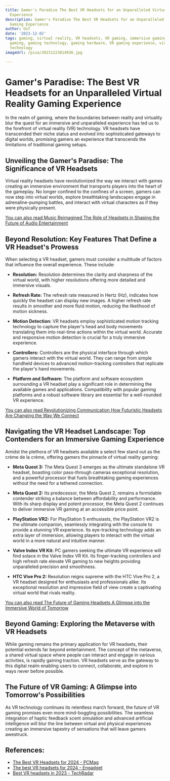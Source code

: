 ```yaml
---
title: Gamer's Paradise The Best VR Headsets for an Unparalleled Virtual Reality Gaming
  Experience
description: Gamer's Paradise The Best VR Headsets for an Unparalleled Virtual Reality
  Gaming Experience
author: Usf
date: '2023-12-02'
tags: gaming, virtual reality, VR headsets, VR gaming, immersive gaming, next-gen
  gaming, gaming technology, gaming hardware, VR gaming experience, virtual reality
  technology
imageUrl: /pixa/20231223014936.jpg

---
```

# Gamer's Paradise: The Best VR Headsets for  an Unparalleled Virtual Reality Gaming Experience

In  the realm of gaming, where the boundaries between reality and  virtuality blur the quest for an  immersive and unparalleled experience has led us to the forefront of  virtual reality  (VR) technology. VR  headsets have transcended their niche status and  evolved into sophisticated gateways to digital worlds, promising gamers an experience that transcends the limitations of traditional gaming setups.

## Unveiling the Gamer's Paradise: The Significance of VR Headsets

Virtual reality headsets have revolutionized the way we interact with games creating an immersive environment that transports players  into  the heart of the  gameplay. No longer confined to the confines of a  screen, gamers can now  step into virtual worlds, explore breathtaking landscapes engage in adrenaline-pumping battles, and interact  with virtual characters as if they were physically  present.

[You can also read  Music Reimagined The Role of Headsets in Shaping the  Future of Audio Entertainment](Music%20Reimagined%20The%20Role%20of%20Headsets%20in%20Shaping%20the%20Future%20of%20Audio%20Entertainment)


## Beyond Resolution: Key Features That  Define  a VR Headset's Prowess

When selecting a VR headset, gamers must consider a multitude of factors that influence the overall experience. These include:

* **Resolution:**  Resolution determines the clarity and sharpness of the virtual world, with higher resolutions offering more detailed and immersive visuals.

* **Refresh  Rate:** The refresh rate measured in Hertz (Hz), indicates how quickly the headset can display new images. A higher refresh rate results  in smoother and more fluid motion, reducing  the likelihood of motion sickness.

* **Motion Detection:**  VR headsets employ sophisticated motion tracking technology to capture the player's head and body movements translating  them into real-time actions within the virtual world. Accurate and responsive motion detection  is crucial for a truly immersive experience.

* **Controllers:** Controllers  are the physical interface through which gamers interact  with the virtual world. They can range from simple  handheld devices to advanced  motion-tracking controllers that replicate the player's hand movements.

*  **Platform and Software:** The platform and  software  ecosystem surrounding a VR headset play a significant role in determining the available games and applications. Compatibility with popular gaming platforms and a robust software library are essential for a well-rounded VR experience.

[You can also read  Revolutionizing Communication How  Futuristic  Headsets Are Changing the Way  We Connect](Revolutionizing%20Communication%20How%20Futuristic%20Headsets%20Are%20Changing%20the%20Way%20We%20Connect)


## Navigating the VR Headset  Landscape:  Top Contenders for an  Immersive Gaming Experience

Amidst the plethora of VR headsets available a select few stand out as the crème de la crème, offering  gamers the pinnacle of virtual reality gaming:

* **Meta Quest  3:** The Meta  Quest 3 emerges as the ultimate standalone VR  headset, boasting color pass-through cameras exceptional resolution, and a powerful processor that fuels breathtaking gaming experiences without the need for a tethered connection.

* **Meta Quest 2:** Its predecessor, the Meta Quest  2, remains  a  formidable contender striking a balance between affordability and performance. With  its sharp display and potent processor, the Meta Quest 2 continues to deliver immersive VR gaming at an accessible price point.

* **PlayStation VR2:**  For PlayStation 5 enthusiasts, the PlayStation VR2 is the ultimate companion, seamlessly integrating with the console to provide a stunning  VR experience. Its eye-tracking technology adds an extra layer of immersion, allowing players to interact with  the virtual world in a more  natural  and intuitive manner.

* **Valve Index VR Kit:** PC gamers seeking the ultimate VR experience will find solace in the Valve Index VR Kit. Its finger-tracking controllers and high refresh rate elevate VR gaming to  new heights providing unparalleled precision and smoothness.

* **HTC Vive Pro 2:** Resolution reigns supreme with the HTC Vive Pro 2, a VR headset designed for enthusiasts and professionals alike. Its exceptional resolution and impressive field of view create a captivating virtual  world that rivals reality.

[You can also read The Future of Gaming Headsets A  Glimpse into the Immersive World of  Tomorrow](The%20Future%20of%20Gaming%20Headsets%20A%20Glimpse%20into%20the%20Immersive%20World%20of%20Tomorrow)


##  Beyond Gaming: Exploring the Metaverse with VR Headsets

While gaming remains  the primary application for VR headsets, their potential extends far  beyond entertainment. The concept of the metaverse, a shared virtual space where  people can  interact and engage in  various activities, is rapidly gaining traction. VR headsets serve as the gateway  to this digital realm enabling users to connect, collaborate, and  explore in ways never before possible.

## The Future of VR  Gaming: A Glimpse  into Tomorrow's Possibilities

As  VR technology continues its relentless march forward,  the future of VR gaming promises even more mind-boggling possibilities. The seamless integration of haptic feedback scent simulation and advanced artificial intelligence will blur the  line between  virtual and  physical experiences creating an  immersive tapestry of sensations that will leave gamers awestruck.

## References:
- [The Best VR Headsets for 2024 - PCMag](https://www.pcmag.com/picks/the-best-vr-headsets)
- [The best VR headsets for 2024 - Engadget](https://www.engadget.com/best-vr-headsets-140012529.html)
- [Best VR headsets in 2023 - TechRadar](https://www.techradar.com/news/the-best-vr-headset)
